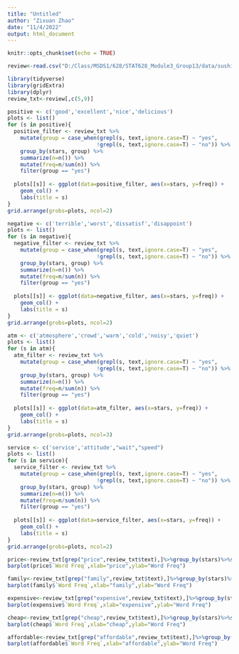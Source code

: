 ---
title: "Untitled"
author: "Zixuan Zhao"
date: "11/4/2022"
output: html_document
---

```{r setup, include=FALSE}
knitr::opts_chunk$set(echo = TRUE)
```

```{r}
review<-read.csv("D:/Class/MSDS1/628/STAT628_Module3_Group13/data/sushi_review.csv")
```

```{r}
library(tidyverse)
library(gridExtra)
library(dplyr)
review_txt<-review[,c(5,9)]
```

```{r}
positive <- c('good','excellent','nice','delicious')
plots <- list()
for (s in positive){
  positive_filter <- review_txt %>%
    mutate(group = case_when(grepl(s, text,ignore.case=T) ~ "yes",
                            !grepl(s, text,ignore.case=T) ~ "no")) %>%
    group_by(stars, group) %>%
    summarize(n=n()) %>%
    mutate(freq=n/sum(n)) %>%
    filter(group == "yes")
      
  plots[[s]] <- ggplot(data=positive_filter, aes(x=stars, y=freq)) +
    geom_col() +
    labs(title = s)
}
grid.arrange(grobs=plots, ncol=2)
```

```{r}
negative <- c('terrible','worst','dissatisf','disappoint')
plots <- list()
for (s in negative){
  negative_filter <- review_txt %>%
    mutate(group = case_when(grepl(s, text,ignore.case=T) ~ "yes",
                            !grepl(s, text,ignore.case=T) ~ "no")) %>%
    group_by(stars, group) %>%
    summarize(n=n()) %>%
    mutate(freq=n/sum(n)) %>%
    filter(group == "yes")
      
  plots[[s]] <- ggplot(data=negative_filter, aes(x=stars, y=freq)) +
    geom_col() +
    labs(title = s)
}
grid.arrange(grobs=plots, ncol=2)
```

```{r}
atm <- c('atmosphere','crowd','warm','cold','noisy','quiet')
plots <- list()
for (s in atm){
  atm_filter <- review_txt %>%
    mutate(group = case_when(grepl(s, text,ignore.case=T) ~ "yes",
                            !grepl(s, text,ignore.case=T) ~ "no")) %>%
    group_by(stars, group) %>%
    summarize(n=n()) %>%
    mutate(freq=n/sum(n)) %>%
    filter(group == "yes")
      
  plots[[s]] <- ggplot(data=atm_filter, aes(x=stars, y=freq)) +
    geom_col() +
    labs(title = s)
}
grid.arrange(grobs=plots, ncol=3)
```




```{r}
service <- c('service','attitude',"wait","speed")
plots <- list()
for (s in service){
  service_filter <- review_txt %>%
    mutate(group = case_when(grepl(s, text,ignore.case=T) ~ "yes",
                            !grepl(s, text,ignore.case=T) ~ "no")) %>%
    group_by(stars, group) %>%
    summarize(n=n()) %>%
    mutate(freq=n/sum(n)) %>%
    filter(group == "yes")
      
  plots[[s]] <- ggplot(data=service_filter, aes(x=stars, y=freq)) +
    geom_col() +
    labs(title = s)
}
grid.arrange(grobs=plots, ncol=2)
```

```{r}
price<-review_txt[grep("price",review_txt$text),]%>%group_by(stars)%>%summarise("Word Freq"=n()/N)
barplot(price$`Word Freq`,xlab="price",ylab="Word Freq")

family<-review_txt[grep("family",review_txt$text),]%>%group_by(stars)%>%summarise("Word Freq"=n()/N)
barplot(family$`Word Freq`,xlab="family",ylab="Word Freq")

expensive<-review_txt[grep("expensive",review_txt$text),]%>%group_by(stars)%>%summarise("Word Freq"=n()/N)
barplot(expensive$`Word Freq`,xlab="expensive",ylab="Word Freq")

cheap<-review_txt[grep("cheap",review_txt$text),]%>%group_by(stars)%>%summarise("Word Freq"=n()/N)
barplot(cheap$`Word Freq`,xlab="cheap",ylab="Word Freq")

affordable<-review_txt[grep("affordable",review_txt$text),]%>%group_by(stars)%>%summarise("Word Freq"=n()/N)
barplot(affordable$`Word Freq`,xlab="affordable",ylab="Word Freq")
```

